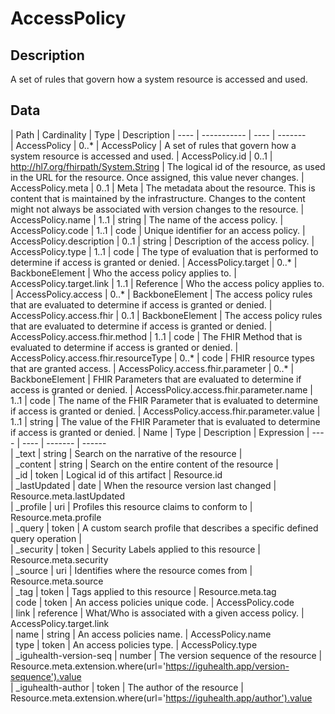 
  # AccessPolicy
 ## Description 
 A set of rules that govern how a system resource is accessed and used. 

  ## Data
  <Tabs> <TabItem value="structure" label="Structure">
   | Path | Cardinality | Type | Description
  | ---- | ----------- | ---- | -------  
 | AccessPolicy | 0..* | AccessPolicy | A set of rules that govern how a system resource is accessed and used. 
 | AccessPolicy.id | 0..1 | http://hl7.org/fhirpath/System.String | The logical id of the resource, as used in the URL for the resource. Once assigned, this value never changes. 
 | AccessPolicy.meta | 0..1 | Meta | The metadata about the resource. This is content that is maintained by the infrastructure. Changes to the content might not always be associated with version changes to the resource. 
 | AccessPolicy.name | 1..1 | string | The name of the access policy. 
 | AccessPolicy.code | 1..1 | code | Unique identifier for an access policy. 
 | AccessPolicy.description | 0..1 | string | Description of the access policy. 
 | AccessPolicy.type | 1..1 | code | The type of evaluation that is performed to determine if access is granted or denied. 
 | AccessPolicy.target | 0..* | BackboneElement | Who the access policy applies to. 
 | AccessPolicy.target.link | 1..1 | Reference | Who the access policy applies to. 
 | AccessPolicy.access | 0..* | BackboneElement | The access policy rules that are evaluated to determine if access is granted or denied. 
 | AccessPolicy.access.fhir | 0..1 | BackboneElement | The access policy rules that are evaluated to determine if access is granted or denied. 
 | AccessPolicy.access.fhir.method | 1..1 | code | The FHIR Method that is evaluated to determine if access is granted or denied. 
 | AccessPolicy.access.fhir.resourceType | 0..* | code | FHIR resource types that are granted access. 
 | AccessPolicy.access.fhir.parameter | 0..* | BackboneElement | FHIR Parameters that are evaluated to determine if access is granted or denied. 
 | AccessPolicy.access.fhir.parameter.name | 1..1 | code | The name of the FHIR Parameter that is evaluated to determine if access is granted or denied. 
 | AccessPolicy.access.fhir.parameter.value | 1..1 | string | The value of the FHIR Parameter that is evaluated to determine if access is granted or denied. 
</TabItem>
 <TabItem value="searchparameter" label="Search Parameters">
   | Name | Type | Description  | Expression 
    | ---- | ---- | ------- | ------  
 | _text | string | Search on the narrative of the resource |   
 | _content | string | Search on the entire content of the resource |   
 | _id | token | Logical id of this artifact | Resource.id  
 | _lastUpdated | date | When the resource version last changed | Resource.meta.lastUpdated  
 | _profile | uri | Profiles this resource claims to conform to | Resource.meta.profile  
 | _query | token | A custom search profile that describes a specific defined query operation |   
 | _security | token | Security Labels applied to this resource | Resource.meta.security  
 | _source | uri | Identifies where the resource comes from | Resource.meta.source  
 | _tag | token | Tags applied to this resource | Resource.meta.tag  
 | code | token | An access policies unique code. | AccessPolicy.code  
 | link | reference | What/Who is associated with a given access policy. | AccessPolicy.target.link  
 | name | string | An access policies name. | AccessPolicy.name  
 | type | token | An access policies type. | AccessPolicy.type  
 | _iguhealth-version-seq | number | The version sequence of the resource | Resource.meta.extension.where(url='https://iguhealth.app/version-sequence').value  
 | _iguhealth-author | token | The author of the resource | Resource.meta.extension.where(url='https://iguhealth.app/author').value  

</TabItem>
</Tabs>